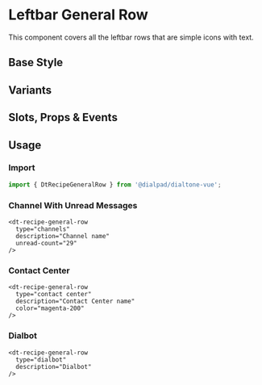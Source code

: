 
# Leftbar General Row

<Subtitle>
  This component covers all the leftbar rows that are simple icons with text.
</Subtitle>

## Base Style

<Canvas>
  <Story id="recipes-leftbar-general-row--default" />
</Canvas>

## Variants

<Canvas>
  <Story id="recipes-leftbar-general-row--variants" />
</Canvas>

## Slots, Props & Events

<ArgsTable story={PRIMARY_STORY} />

## Usage

### Import

```jsx
import { DtRecipeGeneralRow } from '@dialpad/dialtone-vue';
```

### Channel With Unread Messages

```vue
<dt-recipe-general-row
  type="channels"
  description="Channel name"
  unread-count="29"
/>
```

### Contact Center

```vue
<dt-recipe-general-row
  type="contact center"
  description="Contact Center name"
  color="magenta-200"
/>
```

### Dialbot

```vue
<dt-recipe-general-row
  type="dialbot"
  description="Dialbot"
/>
```
